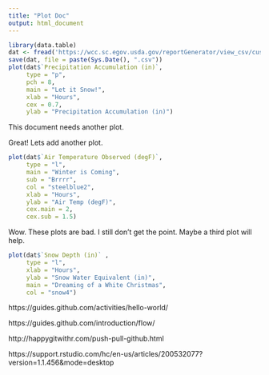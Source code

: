 ```yaml
---
title: "Plot Doc"
output: html_document
---
```


```r
library(data.table)
dat <- fread('https://wcc.sc.egov.usda.gov/reportGenerator/view_csv/customSingleStationReport/hourly/482:MT:SNTL%7Cid=%22%22%7Cname/-167,0/WTEQ::value,SNWD::value,PREC::value,TOBS::value')
save(dat, file = paste(Sys.Date(), ".csv"))
plot(dat$`Precipitation Accumulation (in)`, 
     type = "p", 
     pch = 8, 
     main = "Let it Snow!", 
     xlab = "Hours", 
     cex = 0.7, 
     ylab = "Precipitation Accumulation (in)")
```

This document needs another plot. 


Great! Lets add another plot. 

```r
plot(dat$`Air Temperature Observed (degF)`, 
     type = "l", 
     main = "Winter is Coming",
     sub = "Brrrr",
     col = "steelblue2",
     xlab = "Hours", 
     ylab = "Air Temp (degF)",
     cex.main = 2,
     cex.sub = 1.5)
```

Wow. These plots are bad. I still don't get the point. Maybe a third plot will help. 

```r
plot(dat$`Snow Depth (in)` , 
     type = "l", 
     xlab = "Hours",
     ylab = "Snow Water Equivalent (in)",
     main = "Dreaming of a White Christmas",
     col = "snow4")
```

https://guides.github.com/activities/hello-world/

https://guides.github.com/introduction/flow/

http://happygitwithr.com/push-pull-github.html

https://support.rstudio.com/hc/en-us/articles/200532077?version=1.1.456&mode=desktop

